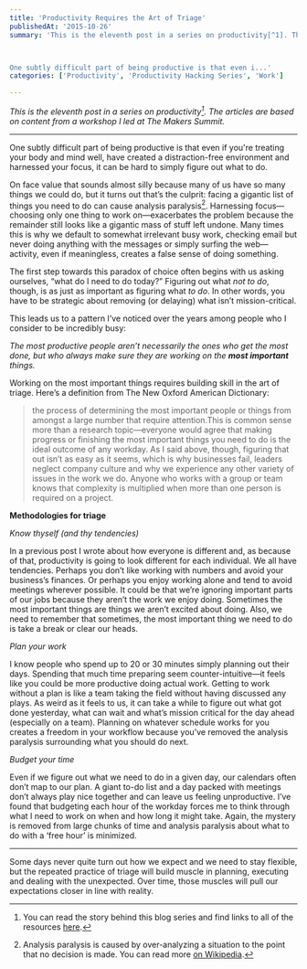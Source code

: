 ```yaml
---
title: 'Productivity Requires the Art of Triage'
publishedAt: '2015-10-26'
summary: 'This is the eleventh post in a series on productivity[^1]. The articles are based on content from a workshop I led at The Makers Summit.



One subtly difficult part of being productive is that even i...'
categories: ['Productivity', 'Productivity Hacking Series', 'Work']

---
```


*This is the eleventh post in a series on productivity[^1]. The articles are based on content from a workshop I led at The Makers Summit.*

* * *

One subtly difficult part of being productive is that even if you're treating your body and mind well, have created a distraction-free environment and harnessed your focus, it can be hard to simply figure out what to do.

On face value that sounds almost silly because many of us have so many things we could do, but it turns out that’s the culprit: facing a gigantic list of things you need to do can cause analysis paralysis[^2]. Harnessing focus—choosing only one thing to work on—exacerbates the problem because the remainder still looks like a gigantic mass of stuff left undone. Many times this is why we default to somewhat irrelevant busy work, checking email but never doing anything with the messages or simply surfing the web—activity, even if meaningless, creates a false sense of doing something.

The first step towards this paradox of choice often begins with us asking ourselves, “what do I need to do today?” Figuring out what *not to do*, though, is as just as important as figuring what *to do*. In other words, you have to be strategic about removing (or delaying) what isn’t mission-critical.

This leads us to a pattern I’ve noticed over the years among people who I consider to be incredibly busy:

*The most productive people aren’t necessarily the ones who get the most done, but who always make sure they are working on the **most important** things.*

Working on the most important things requires building skill in the art of triage. Here’s a definition from The New Oxford American Dictionary:

> the process of determining the most important people or things from amongst a large number that require attention.This is common sense more than a research topic—everyone would agree that making progress or finishing the most important things you need to do is the ideal outcome of any workday. As I said above, though, figuring that out isn’t as easy as it seems, which is why businesses fail, leaders neglect company culture and why we experience any other variety of issues in the work we do. Anyone who works with a group or team knows that complexity is multiplied when more than one person is required on a project.

**Methodologies for triage**

*Know thyself (and thy tendencies)*

In a previous post I wrote about how everyone is different and, as because of that, productivity is going to look different for each individual. We all have tendencies. Perhaps you don’t like working with numbers and avoid your business’s finances. Or perhaps you enjoy working alone and tend to avoid meetings wherever possible. It could be that we’re ignoring important parts of our jobs because they aren’t the work we enjoy doing. Sometimes the most important things are things we aren’t excited about doing. Also, we need to remember that sometimes, the most important thing we need to do is take a break or clear our heads.

*Plan your work*

I know people who spend up to 20 or 30 minutes simply planning out their days. Spending that much time preparing seem counter-intuitive—it feels like you could be more productive doing actual work. Getting to work without a plan is like a team taking the field without having discussed any plays. As weird as it feels to us, it can take a while to figure out what got done yesterday, what can wait and what’s mission critical for the day ahead (especially on a team). Planning on whatever schedule works for you creates a freedom in your workflow because you’ve removed the analysis paralysis surrounding what you should do next.

*Budget your time*

Even if we figure out what we need to do in a given day, our calendars often don’t map to our plan. A giant to-do list and a day packed with meetings don’t always play nice together and can leave us feeling unproductive. I’ve found that budgeting each hour of the workday forces me to think through what I need to work on when and how long it might take. Again, the mystery is removed from large chunks of time and analysis paralysis about what to do with a ‘free hour’ is minimized.

* * *

Some days never quite turn out how we expect and we need to stay flexible, but the repeated practice of triage will build muscle in planning, executing and dealing with the unexpected. Over time, those muscles will pull our expectations closer in line with reality.

[^1]: You can read the story behind this blog series and find links to all of the resources [here](https://ericdodds.com/series-productivity-hacking/).



[^2]: Analysis paralysis is caused by over-analyzing a situation to the point that no decision is made. You can read more [on Wikipedia](https://en.wikipedia.org/wiki/Analysis_paralysis).
